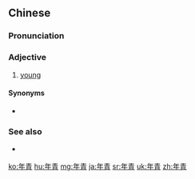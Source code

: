 ==Chinese==
{{zh-forms}}

===Pronunciation===
{{zh-pron
|m=niánqīng
|c=nin4 cing1
|mn=qz,xm,zz:liân-chheng
|ma=zh-niánqīng.ogg
|cat=a
}}

===Adjective===
{{zh-adj}}

# [[young]]

====Synonyms====
* {{zh-l|年輕}}

===See also===
* {{qualifier|Min Nan}} {{zh-l|少年|tr=[[siàu-liân]]}}

[[ko:年青]]
[[hu:年青]]
[[mg:年青]]
[[ja:年青]]
[[sr:年青]]
[[uk:年青]]
[[zh:年青]]